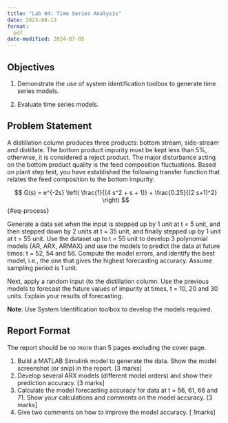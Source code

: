 ```yaml
---
title: "Lab 04: Time Series Analysis"
date: 2023-08-13
format:
  pdf
date-modified: 2024-07-05
---
```


## Objectives

1. Demonstrate the use of system identification toolbox to generate time series models.

2. Evaluate time series models. 

## Problem Statement {#sec-process-information}

A distillation column produces three products: bottom stream, side-stream and distillate. 
The bottom product impurity must be kept less than 5%, otherwise, it is considered a reject product. The major disturbance acting on the bottom product quality is the feed composition fluctuations. Based on plant step test, you have established the following transfer function that relates the feed composition to the bottom impurity:

$$
G(s) = e^{-2s} \left( \frac{1}{(4 s^2 + s + 1)} + \frac{0.25}{(2 s+1)^2} \right)
$${#eq-process}

Generate a data set when the input is stepped up by 1 unit at t = 5 unit, and then stepped down by 2 units at t = 35 unit, and finally stepped up by 1 unit at t = 55 unit. Use the dataset up to t = 55 unit to develop 3 polynomial models (AR, ARX, ARMAX) and use the models to predict the data at future times: t = 52, 54 and 56. Compute the model errors, and identify the best model, i.e., the one that gives the highest forecasting accuracy.
Assume sampling period is 1 unit.

Next, apply a random input (to the distillation column. Use the previous models to forecast the future values of impurity at times, t = 10, 20 and 30 units. Explain your results of forecasting.

**Note**: Use System Identification toolbox to develop the models required.

## Report Format

The report should be no more than 5 pages excluding the cover page.

1. 	Build a MATLAB Simulink model to generate the data. Show the model screenshot (or snip) in the report. [3 marks]
2. 	Develop several ARX models (different model orders) and show their prediction accuracy. [3 marks]
3. 	Calculate the model forecasting accuracy for data at t = 56, 61, 66 and 71. Show your calculations and comments on the model accuracy. [3 marks]
4. 	Give two comments on how to improve the model accuracy. [ 1marks]


